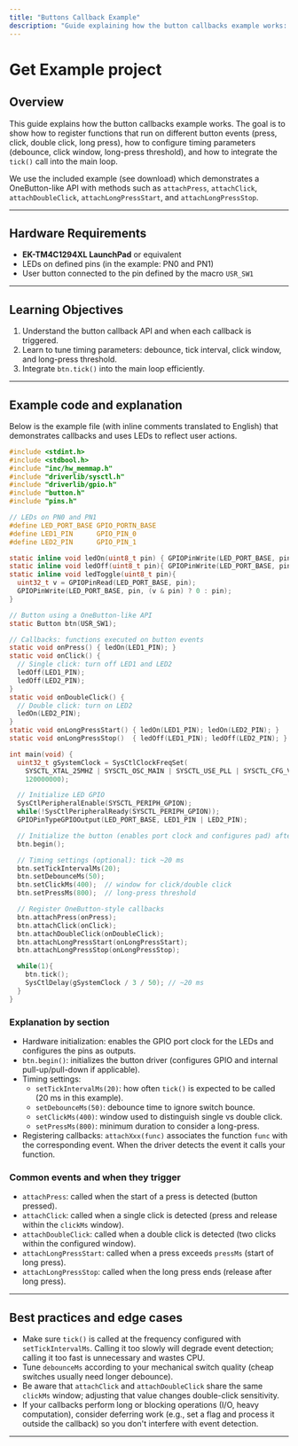 ```yaml
---
title: "Buttons Callback Example"
description: "Guide explaining how the button callbacks example works: registering callbacks, configuring timing, and integrating the tick loop."
---
```



# Get Example project

<CardGrid>

<LinkCard
    title="Download Example"
    description="Complete project for Code Composer Studio with button callback implementation."
    href="/assets/example_projects/button_example.zip"
    icon="right-arrow"
    rel="noopener noreferrer"
/>

<LinkCard
    title="How to Open the Workspace in CCS"
    description="Instructions to set up and open the project in Code Composer Studio."
    href="/guides/openworkspace/"
    icon="right-arrow"
    target="_blank"
    rel="noopener noreferrer"
/>

</CardGrid>

## Overview

This guide explains how the button callbacks example works. The goal is to show how to register functions that run on different button events (press, click, double click, long press), how to configure timing parameters (debounce, click window, long-press threshold), and how to integrate the `tick()` call into the main loop.

We use the included example (see download) which demonstrates a OneButton-like API with methods such as `attachPress`, `attachClick`, `attachDoubleClick`, `attachLongPressStart`, and `attachLongPressStop`.

---

## Hardware Requirements

- **EK-TM4C1294XL LaunchPad** or equivalent
- LEDs on defined pins (in the example: PN0 and PN1)
- User button connected to the pin defined by the macro `USR_SW1`

---

## Learning Objectives

1. Understand the button callback API and when each callback is triggered.
2. Learn to tune timing parameters: debounce, tick interval, click window, and long-press threshold.
3. Integrate `btn.tick()` into the main loop efficiently.

---

## Example code and explanation

Below is the example file (with inline comments translated to English) that demonstrates callbacks and uses LEDs to reflect user actions.

```c
#include <stdint.h>
#include <stdbool.h>
#include "inc/hw_memmap.h"
#include "driverlib/sysctl.h"
#include "driverlib/gpio.h"
#include "button.h"
#include "pins.h"

// LEDs on PN0 and PN1
#define LED_PORT_BASE GPIO_PORTN_BASE
#define LED1_PIN      GPIO_PIN_0
#define LED2_PIN      GPIO_PIN_1

static inline void ledOn(uint8_t pin) { GPIOPinWrite(LED_PORT_BASE, pin, pin); }
static inline void ledOff(uint8_t pin){ GPIOPinWrite(LED_PORT_BASE, pin, 0); }
static inline void ledToggle(uint8_t pin){
  uint32_t v = GPIOPinRead(LED_PORT_BASE, pin);
  GPIOPinWrite(LED_PORT_BASE, pin, (v & pin) ? 0 : pin);
}

// Button using a OneButton-like API
static Button btn(USR_SW1);

// Callbacks: functions executed on button events
static void onPress() { ledOn(LED1_PIN); }
static void onClick() {
  // Single click: turn off LED1 and LED2
  ledOff(LED1_PIN);
  ledOff(LED2_PIN);
}
static void onDoubleClick() {
  // Double click: turn on LED2
  ledOn(LED2_PIN);
}
static void onLongPressStart() { ledOn(LED1_PIN); ledOn(LED2_PIN); }
static void onLongPressStop()  { ledOff(LED1_PIN); ledOff(LED2_PIN); }

int main(void) {
  uint32_t gSystemClock = SysCtlClockFreqSet(
    SYSCTL_XTAL_25MHZ | SYSCTL_OSC_MAIN | SYSCTL_USE_PLL | SYSCTL_CFG_VCO_480,
    120000000);

  // Initialize LED GPIO
  SysCtlPeripheralEnable(SYSCTL_PERIPH_GPION);
  while(!SysCtlPeripheralReady(SYSCTL_PERIPH_GPION));
  GPIOPinTypeGPIOOutput(LED_PORT_BASE, LED1_PIN | LED2_PIN);

  // Initialize the button (enables port clock and configures pad) after MCU clock
  btn.begin();

  // Timing settings (optional): tick ~20 ms
  btn.setTickIntervalMs(20);
  btn.setDebounceMs(50);
  btn.setClickMs(400);  // window for click/double click
  btn.setPressMs(800);  // long-press threshold

  // Register OneButton-style callbacks
  btn.attachPress(onPress);
  btn.attachClick(onClick);
  btn.attachDoubleClick(onDoubleClick);
  btn.attachLongPressStart(onLongPressStart);
  btn.attachLongPressStop(onLongPressStop);

  while(1){
    btn.tick();
    SysCtlDelay(gSystemClock / 3 / 50); // ~20 ms
  }
}
```

### Explanation by section

- Hardware initialization: enables the GPIO port clock for the LEDs and configures the pins as outputs.
- `btn.begin()`: initializes the button driver (configures GPIO and internal pull-up/pull-down if applicable).
- Timing settings:
  - `setTickIntervalMs(20)`: how often `tick()` is expected to be called (20 ms in this example).
  - `setDebounceMs(50)`: debounce time to ignore switch bounce.
  - `setClickMs(400)`: window used to distinguish single vs double click.
  - `setPressMs(800)`: minimum duration to consider a long-press.
- Registering callbacks: `attachXxx(func)` associates the function `func` with the corresponding event. When the driver detects the event it calls your function.

### Common events and when they trigger

- `attachPress`: called when the start of a press is detected (button pressed).
- `attachClick`: called when a single click is detected (press and release within the `clickMs` window).
- `attachDoubleClick`: called when a double click is detected (two clicks within the configured window).
- `attachLongPressStart`: called when a press exceeds `pressMs` (start of long press).
- `attachLongPressStop`: called when the long press ends (release after long press).

---

## Best practices and edge cases

- Make sure `tick()` is called at the frequency configured with `setTickIntervalMs`. Calling it too slowly will degrade event detection; calling it too fast is unnecessary and wastes CPU.
- Tune `debounceMs` according to your mechanical switch quality (cheap switches usually need longer debounce).
- Be aware that `attachClick` and `attachDoubleClick` share the same `clickMs` window; adjusting that value changes double-click sensitivity.
- If your callbacks perform long or blocking operations (I/O, heavy computation), consider deferring work (e.g., set a flag and process it outside the callback) so you don't interfere with event detection.

---

